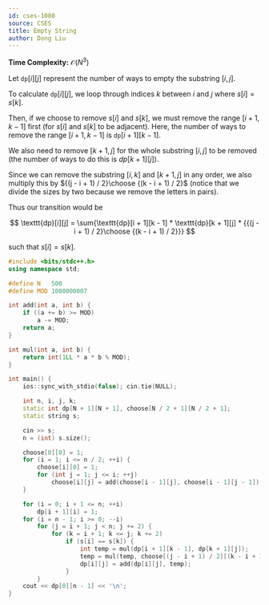 ```yaml
---
id: cses-1080
source: CSES
title: Empty String
author: Dong Liu
---
```


**Time Complexity:** $\mathcal{O}(N^3)$

Let $\texttt{dp}[i][j]$ represent the number of ways to empty the substring $[i, j]$.

To calculate $\texttt{dp}[i][j]$, we loop through indices $k$ between $i$ and $j$ where $s[i] = s[k]$.

Then, if we choose to remove $s[i]$ and $s[k]$, we must remove the range $[i + 1, k - 1]$ first (for $s[i]$ and $s[k]$ to be adjacent). Here, the number of ways to remove the range $[i + 1, k - 1]$ is $\texttt{dp}[i + 1][k - 1]$.

We also need to remove $[k + 1, j]$ for the whole substring $[i, j]$ to be removed (the number of ways to do this is $dp[k + 1][j]$).

Since we can remove the substring $[i, k]$ and $[k + 1, j]$ in any order, we also multiply this by ${(j - i + 1) / 2}\choose {(k - i + 1) / 2}$ (notice that we divide the sizes by two because we remove the letters in pairs).

Thus our transition would be

$$
\texttt{dp}[i][j] = \sum{\texttt{dp}[i + 1][k - 1] * \texttt{dp}[k + 1][j] * {{(j - i + 1) / 2}\choose {(k - i + 1) / 2}}}
$$

such that $s[i] = s[k]$.

<LanguageSection>

<CPPSection>

```cpp
#include <bits/stdc++.h>
using namespace std;

#define N	500
#define MOD	1000000007

int add(int a, int b) {
	if ((a += b) >= MOD)
		a -= MOD;
	return a;
}

int mul(int a, int b) {
	return int(1LL * a * b % MOD);
}

int main() {
	ios::sync_with_stdio(false); cin.tie(NULL);

	int n, i, j, k;
	static int dp[N + 1][N + 1], choose[N / 2 + 1][N / 2 + 1];
	static string s;

	cin >> s;
	n = (int) s.size();

	choose[0][0] = 1;
	for (i = 1; i <= n / 2; ++i) {
		choose[i][0] = 1;
		for (int j = 1; j <= i; ++j)
			choose[i][j] = add(choose[i - 1][j], choose[i - 1][j - 1]);
	}

	for (i = 0; i + 1 <= n; ++i)
		dp[i + 1][i] = 1;
	for (i = n - 1; i >= 0; --i)
		for (j = i + 1; j < n; j += 2) {
			for (k = i + 1; k <= j; k += 2)
				if (s[i] == s[k]) {
					int temp = mul(dp[i + 1][k - 1], dp[k + 1][j]);
					temp = mul(temp, choose[(j - i + 1) / 2][(k - i + 1) / 2]);
					dp[i][j] = add(dp[i][j], temp);
				}
		}
	cout << dp[0][n - 1] << '\n';
}
```

</CPPSection>

</LanguageSection>
